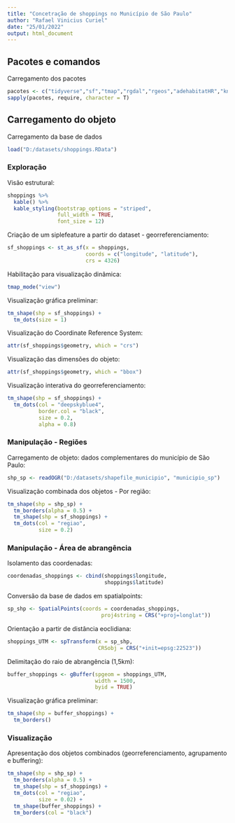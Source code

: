 ```yaml
---
title: "Concetração de shoppings no Município de São Paulo"
author: "Rafael Vinicius Curiel"
date: "25/01/2022"
output: html_document
---
```


## Pacotes e comandos

Carregamento dos pacotes  
```r
pacotes <- c("tidyverse","sf","tmap","rgdal","rgeos","adehabitatHR","knitr","kableExtra")
sapply(pacotes, require, character = T) 
```


## Carregamento do objeto

Carregamento da base de dados
```r
load("D:/datasets/shoppings.RData")
```



### Exploração

Visão estrutural:
```r
shoppings %>% 
  kable() %>%
  kable_styling(bootstrap_options = "striped", 
                full_width = TRUE, 
                font_size = 12)
```


Criação de um siplefeature a partir do dataset - georreferenciamento:
```r
sf_shoppings <- st_as_sf(x = shoppings, 
                         coords = c("longitude", "latitude"), 
                         crs = 4326)
```


Habilitação para visualização dinâmica:
```r
tmap_mode("view")
```



Visualização gráfica preliminar:
```r
tm_shape(shp = sf_shoppings) + 
  tm_dots(size = 1)
```


Visualização do Coordinate Reference System:
```r
attr(sf_shoppings$geometry, which = "crs")
```


Visualização das dimensões do objeto:
```r
attr(sf_shoppings$geometry, which = "bbox")
```


Visualização interativa do georreferenciamento:
```r
tm_shape(shp = sf_shoppings) + 
  tm_dots(col = "deepskyblue4", 
          border.col = "black", 
          size = 0.2, 
          alpha = 0.8)
```



### Manipulação - Regiões

Carregamento de objeto: dados complementares do município de São Paulo:
```r
shp_sp <- readOGR("D:/datasets/shapefile_municipio", "municipio_sp")
```


Visualização combinada dos objetos - Por região:
```r
tm_shape(shp = shp_sp) + 
  tm_borders(alpha = 0.5) +
  tm_shape(shp = sf_shoppings) + 
  tm_dots(col = "regiao", 
          size = 0.2)
```



### Manipulação - Área de abrangência

Isolamento das coordenadas:
```r
coordenadas_shoppings <- cbind(shoppings$longitude,
                               shoppings$latitude)
```


Conversão da base de dados em spatialpoints:
```r
sp_shp <- SpatialPoints(coords = coordenadas_shoppings,
                              proj4string = CRS("+proj=longlat"))
```


Orientação a partir de distância eoclidiana:
```r
shoppings_UTM <- spTransform(x = sp_shp,
                             CRSobj = CRS("+init=epsg:22523"))
```


Delimitação do raio de abrangência (1,5km):
```r
buffer_shoppings <- gBuffer(spgeom = shoppings_UTM, 
                            width = 1500, 
                            byid = TRUE)
```


Visualização gráfica preliminar:
```r
tm_shape(shp = buffer_shoppings) + 
  tm_borders()
```



### Visualização

Apresentação dos objetos combinados (georreferenciamento, agrupamento e buffering):
```r
tm_shape(shp = shp_sp) + 
  tm_borders(alpha = 0.5) +
  tm_shape(shp = sf_shoppings) + 
  tm_dots(col = "regiao", 
          size = 0.02) +
  tm_shape(buffer_shoppings) + 
  tm_borders(col = "black") 
```

